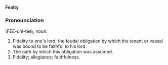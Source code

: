 '''Fealty'''

===Pronounciation===
\FEE-uhl-tee\, noun:

# Fidelity to one's lord; the feudal obligation by which the tenant or vassal was bound to be faithful to his lord.
# The oath by which this obligation was assumed.
# Fidelity; allegiance; faithfulness.